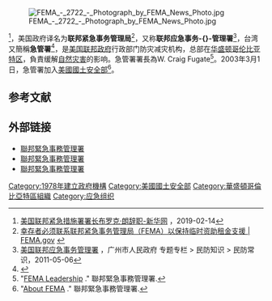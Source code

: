 {{noteTA
|G1=PresidentsUS
|G2=US Government
}}
{{请求翻译 |time=2011-07-04T01:02:53+00:00 }}
{{Infobox Govt Agency
|jurisdiction  = {{USA}}}}
[[File:FEMA_-_2722_-_Photograph_by_FEMA_News_Photo.jpg|right]]

{{地区用词2|zh-cn=联邦紧急措施署 |zh-tw=聯邦緊急事務管理署|as=译为|before='''|after='''|start=（{{lang-en|Federal Emergency Management Agency}}，[[縮寫|縮寫]]：{{lang|en|'''FEMA'''}}；|end=）}}<ref>[http://www.xinhuanet.com/2019-02/14/c_1124113209.htm 美国联邦紧急措施署署长布罗克·朗辞职-新华网] {{Wayback|url=http://www.xinhuanet.com/2019-02/14/c_1124113209.htm |date=20200221031253 }}，2019-02-14{{zh-cn}}</ref>，美国政府译名为'''联邦紧急事务管理局'''<ref>[https://www.fema.gov/es/node/214681 幸存者必须联系联邦紧急事务管理局（FEMA）以保持临时资助租金支援 | FEMA.gov] {{Wayback|url=https://www.fema.gov/es/node/214681 |date=20200221031303 }}{{zh-hans}}</ref>，又称'''联邦应急事务-{}-管理署'''<ref>[http://www.gzccad.gov.cn/gzsrmfb/mfcs/201105/81ae83b096f24088ac691dbe863a15fb.shtml 美国联邦应急事务管理署] {{Wayback|url=http://www.gzccad.gov.cn/gzsrmfb/mfcs/201105/81ae83b096f24088ac691dbe863a15fb.shtml |date=20200221031317 }}，广州市人民政府 专题专栏 > 民防知识 > 民防常识，2011-05-06{{zh-cn}}</ref>，台湾又簡稱'''急管署'''<ref>{{cite book |author1=黃啟禎主持,行政院研究發展考核委員會編 |title=天然災害救助措施之研究 |page=121 |url=https://books.google.com/books?id=9FgCqjGIubQC&pg=PA123&lpg=PA123&dq=%22%E6%80%A5%E7%AE%A1%E7%BD%B2%22+FEMA |language=zh-tw |access-date=2019-11-14 |archive-date=2020-02-21 |archive-url=https://web.archive.org/web/20200221031248/https://books.google.com/books?id=9FgCqjGIubQC&pg=PA123&lpg=PA123&dq=%22%E6%80%A5%E7%AE%A1%E7%BD%B2%22+FEMA |dead-url=no }}</ref>，是[[美国联邦政府|美国联邦政府]]行政部门防灾减灾机构，总部在[[华盛顿哥伦比亚特区|华盛顿哥伦比亚特区]]，負責缓解[[自然灾害|自然灾害]]的影响。急管署署長為W. Craig Fugate<ref>"[http://www.fema.gov/about/bios/index.shtm FEMA Leadership] {{webarchive|url=https://web.archive.org/web/20110624113043/http://www.fema.gov/about/bios/index.shtm |date=2011-06-24 }}." 聯邦緊急事務管理署.</ref>。2003年3月1日，急管署加入[[美國國土安全部|美國國土安全部]]<ref>"[http://www.fema.gov/about/index.shtm About FEMA] {{webarchive|url=https://web.archive.org/web/20090503111621/http://www.fema.gov/about/index.shtm |date=2009-05-03 }}." 聯邦緊急事務管理署.</ref>。

== 参考文献 ==
{{Reflist}}

==外部链接==
{{Commons cat|Federal Emergency Management Agency}}
* [http://www.fema.gov/ 聯邦緊急事務管理署]{{en}}
* [https://web.archive.org/web/20110629112127/http://www.fema.gov/media/resources/chinese_trad.shtm 聯邦緊急事務管理署]{{zh-hant}}
* [https://web.archive.org/web/20100810122610/http://www.fema.gov/media/resources/chinese_simp.shtm 聯邦緊急事務管理署]{{zh-hans}}

{{Government occupation-stub}}

[[Category:1978年建立政府機構|Category:1978年建立政府機構]]
[[Category:美國國土安全部|Category:美國國土安全部]]
[[Category:華盛頓哥倫比亞特區組織|Category:華盛頓哥倫比亞特區組織]]
[[Category:应急组织|Category:应急组织]]